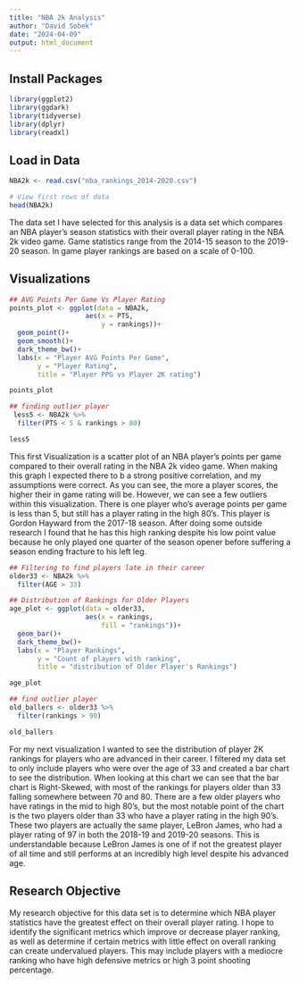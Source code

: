 ---
title: "NBA 2k Analysis"
author: "David Sobek"
date: "2024-04-09"
output: html_document
---

## Install Packages
```{r}
library(ggplot2)
library(ggdark)
library(tidyverse)
library(dplyr)
library(readxl)
```

## Load in Data
```{r}
NBA2k <- read.csv("nba_rankings_2014-2020.csv")
```

```{r}
# View first rows of data
head(NBA2k)
```


The data set I have selected for this analysis is a data set which compares an NBA player's season statistics with their overall player rating in the NBA 2k video game. Game statistics range from the 2014-15 season to the 2019-20 season. In game player rankings are based on a scale of 0-100.

## Visualizations
```{r}
## AVG Points Per Game Vs Player Rating
points_plot <- ggplot(data = NBA2k,
                   aes(x = PTS,
                       y = rankings))+
  geom_point()+
  geom_smooth()+
  dark_theme_bw()+
  labs(x = "Player AVG Points Per Game",
       y = "Player Rating",
       title = "Player PPG vs Player 2K rating")

points_plot
```
```{r}
## finding outlier player
 less5 <- NBA2k %>%
  filter(PTS < 5 & rankings > 80)

less5
```

This first Visualization is a scatter plot of an NBA player's points per game compared to their overall rating in the NBA 2k video game. When making this graph I expected there to b a strong positive correlation, and my assumptions were correct. As you can see, the more a player scores, the higher their in game rating will be. However, we can see a few outliers within this visualization. There is one player who's average points per game is less than 5, but still has a player rating in the high 80's. This player is Gordon Hayward from the 2017-18 season. After doing some outside research I found that he has this high ranking despite his low point value because he only played one quarter of the season opener before suffering a season ending fracture to his left leg.

```{r}
## Filtering to find players late in their career
older33 <- NBA2k %>%
  filter(AGE > 33)
```

```{r}
## Distribution of Rankings for Older Players
age_plot <- ggplot(data = older33,
                   aes(x = rankings,
                       fill = "rankings"))+
  geom_bar()+
  dark_theme_bw()+
  labs(x = "Player Rankings",
       y = "Count of players with ranking",
       title = "distribution of Older Player's Rankings")

age_plot
```


```{r}
## find outlier player
old_ballers <- older33 %>%
  filter(rankings > 90)

old_ballers
```
For my next visualization I wanted to see the distribution of player 2K rankings for players who are advanced in their career. I filtered my data set to only include players who were over the age of 33 and created a bar chart to see the distribution. When looking at this chart we can see that the bar chart is Right-Skewed, with most of the rankings for players older than 33 falling somewhere between 70 and 80. There are a few older players who have ratings in the mid to high 80's, but the most notable point of the chart is the two players older than 33 who have a player rating in the high 90's. These two players are actually the same player, LeBron James, who had a player rating of 97 in both the 2018-19 and 2019-20 seasons. This is understandable because LeBron James is one of if not the greatest player of all time and still performs at an incredibly high level despite his advanced age.

## Research Objective
My research objective for this data set is to determine which NBA player statistics have the greatest effect on their overall player rating. I hope to identify the significant metrics which improve or decrease player ranking, as well as determine if certain metrics with little effect on overall ranking can create undervalued players. This may include players with a mediocre ranking who have high defensive metrics or high 3 point shooting percentage. 















